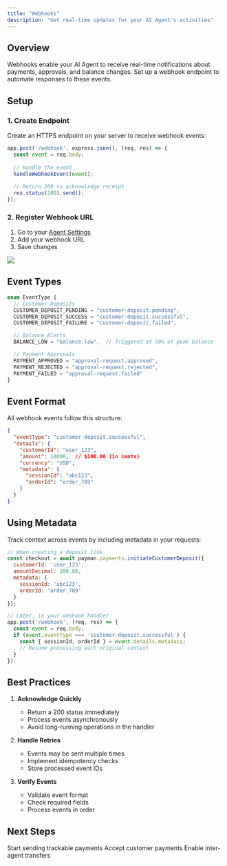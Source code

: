 ```yaml
---
title: "Webhooks"
description: "Get real-time updates for your AI Agent's activities"
---
```


## Overview

Webhooks enable your AI Agent to receive real-time notifications about payments, approvals, and balance changes. Set up a webhook endpoint to automate responses to these events.

## Setup

### 1. Create Endpoint

Create an HTTPS endpoint on your server to receive webhook events:

```javascript
app.post('/webhook', express.json(), (req, res) => {
  const event = req.body;
  
  // Handle the event
  handleWebhookEvent(event);
  
  // Return 200 to acknowledge receipt
  res.status(200).send();
});
```

### 2. Register Webhook URL

1. Go to your [Agent Settings](https://app.paymanai.com/dashboard/agents)
2. Add your webhook URL
3. Save changes

<Frame caption="Configure webhook URL in Agent Settings">
  <img src="/images/agent-details.png" />
</Frame>

## Event Types

```typescript
enum EventType {
  // Customer Deposits
  CUSTOMER_DEPOSIT_PENDING = "customer-deposit.pending",
  CUSTOMER_DEPOSIT_SUCCESS = "customer-deposit.successful",
  CUSTOMER_DEPOSIT_FAILURE = "customer-deposit.failed",

  // Balance Alerts
  BALANCE_LOW = "balance.low",  // Triggered at 50% of peak balance

  // Payment Approvals
  PAYMENT_APPROVED = "approval-request.approved",
  PAYMENT_REJECTED = "approval-request.rejected",
  PAYMENT_FAILED = "approval-request.failed"
}
```

## Event Format

All webhook events follow this structure:

```json
{
  "eventType": "customer-deposit.successful",
  "details": {
    "customerId": "user_123",
    "amount": 10000,  // $100.00 (in cents)
    "currency": "USD",
    "metadata": {
      "sessionId": "abc123",
      "orderId": "order_789"
    }
  }
}
```

## Using Metadata

Track context across events by including metadata in your requests:

```javascript
// When creating a deposit link
const checkout = await payman.payments.initiateCustomerDeposit({
  customerId: 'user_123',
  amountDecimal: 100.00,
  metadata: {
    sessionId: 'abc123',
    orderId: 'order_789'
  }
});

// Later, in your webhook handler
app.post('/webhook', (req, res) => {
  const event = req.body;
  if (event.eventType === 'customer-deposit.successful') {
    const { sessionId, orderId } = event.details.metadata;
    // Resume processing with original context
  }
});
```

## Best Practices

1. **Acknowledge Quickly**
   - Return a 200 status immediately
   - Process events asynchronously
   - Avoid long-running operations in the handler

2. **Handle Retries**
   - Events may be sent multiple times
   - Implement idempotency checks
   - Store processed event IDs

3. **Verify Events**
   - Validate event format
   - Check required fields
   - Process events in order

## Next Steps

<CardGroup>
  <Card 
    title="Send Payments" 
    icon="money-bill-transfer" 
    href="/capabilities/send-payment"
  >
    Start sending trackable payments
  </Card>
  <Card 
    title="Customer Deposits" 
    icon="wallet" 
    href="/capabilities/customer-deposit"
  >
    Accept customer payments
  </Card>
  <Card 
    title="Agent-to-Agent" 
    icon="robot" 
    href="/capabilities/agent-to-agent"
  >
    Enable inter-agent transfers
  </Card>
</CardGroup>
